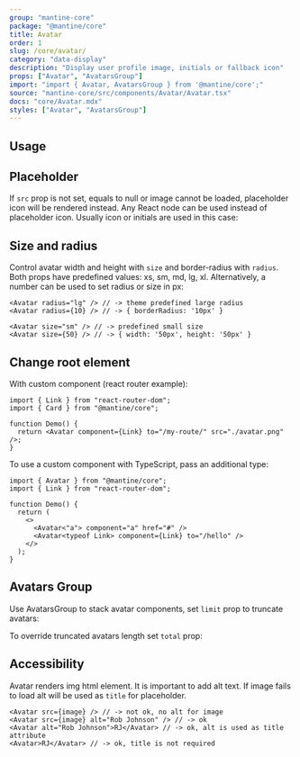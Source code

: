 ```yaml
---
group: "mantine-core"
package: "@mantine/core"
title: Avatar
order: 1
slug: /core/avatar/
category: "data-display"
description: "Display user profile image, initials or fallback icon"
props: ["Avatar", "AvatarsGroup"]
import: "import { Avatar, AvatarsGroup } from '@mantine/core';"
source: "mantine-core/src/components/Avatar/Avatar.tsx"
docs: "core/Avatar.mdx"
styles: ["Avatar", "AvatarsGroup"]
---
```



## Usage

<Demo data={AvatarDemos.usage} />

## Placeholder

If `src` prop is not set, equals to null or image cannot be loaded, placeholder icon will be rendered instead.
Any React node can be used instead of placeholder icon. Usually icon or initials are used in this case:

<Demo data={AvatarDemos.placeholders} />

## Size and radius

<Demo data={AvatarDemos.configurator} />

Control avatar width and height with `size` and border-radius with `radius`.
Both props have predefined values: xs, sm, md, lg, xl.
Alternatively, a number can be used to set radius or size in px:

```tsx
<Avatar radius="lg" /> // -> theme predefined large radius
<Avatar radius={10} /> // -> { borderRadius: '10px' }

<Avatar size="sm" /> // -> predefined small size
<Avatar size={50} /> // -> { width: '50px', height: '50px' }
```

## Change root element

<Demo data={AvatarDemos.link} />

With custom component (react router example):

```tsx
import { Link } from "react-router-dom";
import { Card } from "@mantine/core";

function Demo() {
  return <Avatar component={Link} to="/my-route/" src="./avatar.png" />;
}
```

To use a custom component with TypeScript, pass an additional type:

```tsx
import { Avatar } from "@mantine/core";
import { Link } from "react-router-dom";

function Demo() {
  return (
    <>
      <Avatar<"a"> component="a" href="#" />
      <Avatar<typeof Link> component={Link} to="/hello" />
    </>
  );
}
```

## Avatars Group

Use AvatarsGroup to stack avatar components, set `limit` prop to truncate avatars:

<Demo data={AvatarDemos.avatarsGroup} />

To override truncated avatars length set `total` prop:

<Demo data={AvatarDemos.total} />

## Accessibility

Avatar renders img html element. It is important to add alt text.
If image fails to load alt will be used as `title` for placeholder.

```tsx
<Avatar src={image} /> // -> not ok, no alt for image
<Avatar src={image} alt="Rob Johnson" /> // -> ok
<Avatar alt="Rob Johnson">RJ</Avatar> // -> ok, alt is used as title attribute
<Avatar>RJ</Avatar> // -> ok, title is not required
```

